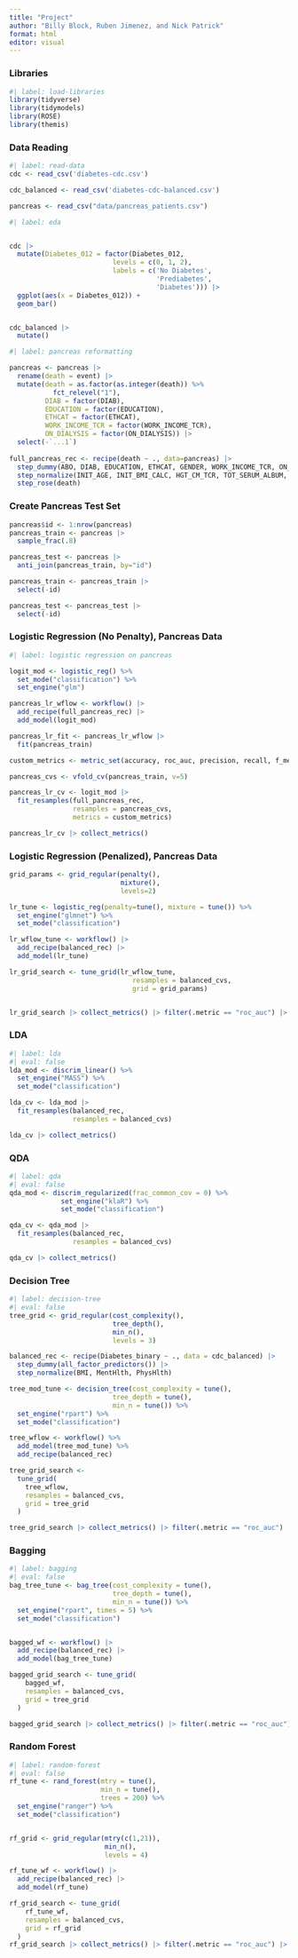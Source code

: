 ```yaml
---
title: "Project"
author: "Billy Block, Ruben Jimenez, and Nick Patrick"
format: html
editor: visual
---
```


### Libraries

```r
#| label: load-libraries
library(tidyverse)
library(tidymodels)
library(ROSE)
library(themis)
```
### Data Reading

```r
#| label: read-data
cdc <- read_csv('diabetes-cdc.csv')

cdc_balanced <- read_csv('diabetes-cdc-balanced.csv')

pancreas <- read_csv("data/pancreas_patients.csv")
```


```r
#| label: eda


cdc |> 
  mutate(Diabetes_012 = factor(Diabetes_012,
                          levels = c(0, 1, 2),
                          labels = c('No Diabetes',
                                     'Prediabetes',
                                     'Diabetes'))) |> 
  ggplot(aes(x = Diabetes_012)) +
  geom_bar()


cdc_balanced |> 
  mutate()
```


```r
#| label: pancreas reformatting

pancreas <- pancreas |>
  rename(death = event) |>
  mutate(death = as.factor(as.integer(death)) %>% 
           fct_relevel("1"),
         DIAB = factor(DIAB),
         EDUCATION = factor(EDUCATION),
         ETHCAT = factor(ETHCAT),
         WORK_INCOME_TCR = factor(WORK_INCOME_TCR),
         ON_DIALYSIS = factor(ON_DIALYSIS)) |>
  select(-`...1`)
  
full_pancreas_rec <- recipe(death ~ ., data=pancreas) |>
  step_dummy(ABO, DIAB, EDUCATION, ETHCAT, GENDER, WORK_INCOME_TCR, ON_DIALYSIS) |>
  step_normalize(INIT_AGE, INIT_BMI_CALC, HGT_CM_TCR, TOT_SERUM_ALBUM, WGT_KG_TCR, INIT_CPRA, INIT_QUAL_DIFF) |>
  step_rose(death)
```

### Create Pancreas Test Set

```r
pancreas$id <- 1:nrow(pancreas)
pancreas_train <- pancreas |>
  sample_frac(.8)

pancreas_test <- pancreas |>
  anti_join(pancreas_train, by="id")

pancreas_train <- pancreas_train |>
  select(-id)

pancreas_test <- pancreas_test |>
  select(-id)
```


### Logistic Regression (No Penalty), Pancreas Data

```r
#| label: logistic regression on pancreas

logit_mod <- logistic_reg() %>%
  set_mode("classification") %>%
  set_engine("glm")

pancreas_lr_wflow <- workflow() |>
  add_recipe(full_pancreas_rec) |>
  add_model(logit_mod)

pancreas_lr_fit <- pancreas_lr_wflow |>
  fit(pancreas_train)

custom_metrics <- metric_set(accuracy, roc_auc, precision, recall, f_meas)

pancreas_cvs <- vfold_cv(pancreas_train, v=5)

pancreas_lr_cv <- logit_mod |>
  fit_resamples(full_pancreas_rec, 
                resamples = pancreas_cvs,
                metrics = custom_metrics)

pancreas_lr_cv |> collect_metrics()
```

### Logistic Regression (Penalized), Pancreas Data

```r
grid_params <- grid_regular(penalty(),
                            mixture(),
                            levels=2)

lr_tune <- logistic_reg(penalty=tune(), mixture = tune()) %>%
  set_engine("glmnet") %>%
  set_mode("classification")

lr_wflow_tune <- workflow() |>
  add_recipe(balanced_rec) |>
  add_model(lr_tune)

lr_grid_search <- tune_grid(lr_wflow_tune,
                               resamples = balanced_cvs,
                               grid = grid_params)


lr_grid_search |> collect_metrics() |> filter(.metric == "roc_auc") |> slice_max(mean, n=10)
```

### LDA

```r
#| label: lda
#| eval: false
lda_mod <- discrim_linear() %>%
  set_engine("MASS") %>%
  set_mode("classification")

lda_cv <- lda_mod |> 
  fit_resamples(balanced_rec,
                resamples = balanced_cvs)

lda_cv |> collect_metrics()
```

### QDA

```r
#| label: qda
#| eval: false
qda_mod <- discrim_regularized(frac_common_cov = 0) %>% 
             set_engine("klaR") %>% 
             set_mode("classification")

qda_cv <- qda_mod |> 
  fit_resamples(balanced_rec,
                resamples = balanced_cvs)

qda_cv |> collect_metrics()
```

### Decision Tree

```r
#| label: decision-tree
#| eval: false
tree_grid <- grid_regular(cost_complexity(),
                          tree_depth(),
                          min_n(), 
                          levels = 3)

balanced_rec <- recipe(Diabetes_binary ~ ., data = cdc_balanced) |> 
  step_dummy(all_factor_predictors()) |> 
  step_normalize(BMI, MentHlth, PhysHlth)

tree_mod_tune <- decision_tree(cost_complexity = tune(),
                          tree_depth = tune(),
                          min_n = tune()) %>%
  set_engine("rpart") %>%
  set_mode("classification")

tree_wflow <- workflow() %>%
  add_model(tree_mod_tune) %>% 
  add_recipe(balanced_rec)

tree_grid_search <-
  tune_grid(
    tree_wflow,
    resamples = balanced_cvs,
    grid = tree_grid
  )

tree_grid_search |> collect_metrics() |> filter(.metric == "roc_auc") |>  slice_max(mean, n = 5)
```

### Bagging

```r
#| label: bagging
#| eval: false
bag_tree_tune <- bag_tree(cost_complexity = tune(),
                          tree_depth = tune(),
                          min_n = tune()) %>%
  set_engine("rpart", times = 5) %>%
  set_mode("classification")


bagged_wf <- workflow() |> 
  add_recipe(balanced_rec) |> 
  add_model(bag_tree_tune)

bagged_grid_search <- tune_grid(
    bagged_wf,
    resamples = balanced_cvs,
    grid = tree_grid
  )

bagged_grid_search |> collect_metrics() |> filter(.metric == "roc_auc") |>  slice_max(mean, n = 5)
```

### Random Forest

```r
#| label: random-forest
#| eval: false
rf_tune <- rand_forest(mtry = tune(), 
                       min_n = tune(),
                       trees = 200) %>%
  set_engine("ranger") %>%
  set_mode("classification")


rf_grid <- grid_regular(mtry(c(1,21)),
                        min_n(), 
                        levels = 4)

rf_tune_wf <- workflow() |> 
  add_recipe(balanced_rec) |> 
  add_model(rf_tune)

rf_grid_search <- tune_grid(
    rf_tune_wf,
    resamples = balanced_cvs,
    grid = rf_grid
  )
rf_grid_search |> collect_metrics() |> filter(.metric == "roc_auc") |> slice_max(mean, n = 5)
```
